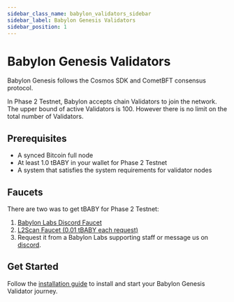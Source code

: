 ```yaml
---
sidebar_class_name: babylon_validators_sidebar
sidebar_label: Babylon Genesis Validators
sidebar_position: 1
---
```


# Babylon Genesis Validators

Babylon Genesis follows the Cosmos SDK and CometBFT consensus protocol. 

In Phase 2 Testnet, Babylon accepts chain Validators to join the network. 
The upper bound of active Validators is 100. However there is no limit 
on the total number of Validators.

## Prerequisites

- A synced Bitcoin full node
- At least 1.0 tBABY in your wallet for Phase 2 Testnet
- A system that satisfies the system requirements
for validator nodes

## Faucets 

There are two was to get tBABY for Phase 2 Testnet:

1. [Babylon Labs Discord Faucet](https://discord.com/channels/1266159481218457600/1266159481218457600)
2. [L2Scan Faucet (0.01 tBABY each request)](https://babylon-testnet.l2scan.co/faucet)
3. Request it from a Babylon Labs supporting staff or message us on [discord](https://discord.com/channels/1046686458070700112/1282600119346270281n). 

## Get Started

Follow the [installation guide](/operators/babylon_validators/installation_guide) to install and start your 
Babylon Genesis Validator journey.
